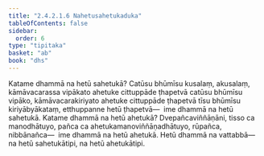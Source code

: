 ```yaml
---
title: "2.4.2.1.6 Nahetusahetukaduka"
tableOfContents: false
sidebar:
  order: 6
type: "tipitaka"
basket: "ab"
book: "dhs"
---
```



<DynamicBreadcrumb />

<Division number="1451" book="dhs">

<Paragraph number="2161" book="dhs">
Katame dhammā na hetū sahetukā? Catūsu bhūmīsu kusalaṃ, akusalaṃ, kāmāvacarassa vipākato ahetuke cittuppāde ṭhapetvā catūsu bhūmīsu vipāko, kāmāvacarakiriyato ahetuke cittuppāde ṭhapetvā tīsu bhūmīsu kiriyābyākataṃ, etthuppanne hetū ṭhapetvā—  ime dhammā na hetū sahetukā.
</Paragraph>

</Division>
<Division number="1452" book="dhs">

<Paragraph number="2162" book="dhs">
Katame dhammā na hetū ahetukā? Dvepañcaviññāṇāni, tisso ca manodhātuyo, pañca ca ahetukamanoviññāṇadhātuyo, rūpañca, nibbānañca—  ime dhammā na hetū ahetukā. Hetū dhammā na vattabbā—  na hetū sahetukātipi, na hetū ahetukātipi.
</Paragraph>
</Division>